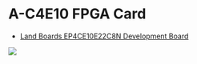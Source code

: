 = A-C4E10 FPGA Card =

* <a href="http://land-boards.com/blwiki/index.php?title=A-C4E10_Cyclone_IV_FPGA_EP4CE10E22C8N_Development_Board">Land Boards EP4CE10E22C8N Development Board</a>

<img src="http://land-boards.com/blwiki/images/9/94/A-C4E10_Card_002.PNG"></img>
